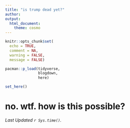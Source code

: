 ```yaml
---
title: "is trump dead yet?"
author: 
output: 
  html_document:
    theme: cosmo
---
```


```r
knitr::opts_chunk$set(
  echo = TRUE,
  comment = NA,
  warning = FALSE,
  message = FALSE)
```

```r

pacman::p_load(tidyverse,
               blogdown,
               here)

set_here()

```

# no. wtf. how is this possible?


_Last Updated `r Sys.time()`._

